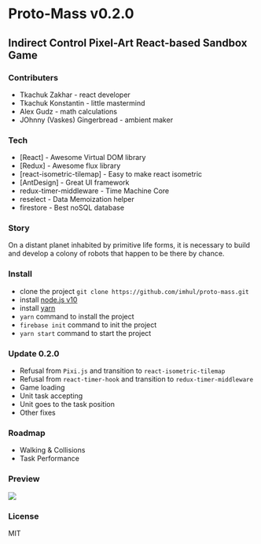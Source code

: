 # Proto-Mass v0.2.0
## Indirect Control Pixel-Art React-based Sandbox Game

### Contributers

* Tkachuk Zakhar - react developer
* Tkachuk Konstantin - little mastermind
* Alex Gudz - math calculations
* JOhnny (Vaskes) Gingerbread - ambient maker

### Tech

* [React] - Awesome Virtual DOM library
* [Redux] - Awesome flux library
* [react-isometric-tilemap] - Easy to make react isometric
* [AntDesign] - Great UI framework
* redux-timer-middleware - Time Machine Core
* reselect - Data Memoization helper
* firestore - Best noSQL database

### Story

On a distant planet inhabited by primitive life forms, it is necessary to build and develop a colony of robots that happen to be there by chance.

### Install

* clone the project `git clone https://github.com/imhul/proto-mass.git`
* install [node.js v10](https://nodejs.org/dist/latest-v10.x/)
* install [yarn](https://yarnpkg.com/getting-started/install)
* `yarn` command to install the project
* `firebase init` command to init the project
* `yarn start` command to start the project

### Update 0.2.0

* Refusal from `Pixi.js` and transition to `react-isometric-tilemap`
* Refusal from `react-timer-hook` and transition to `redux-timer-middleware`
* Game loading
* Unit task accepting
* Unit goes to the task position
* Other fixes

### Roadmap

* Walking & Collisions
* Task Performance

### Preview

![](http://weblogic.com.ua/img/proto-mass-preview.png)

### License

MIT
